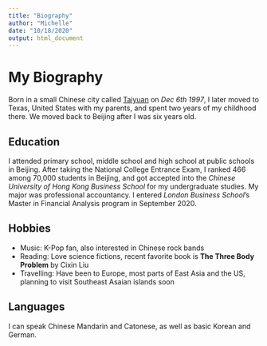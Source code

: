 ```yaml
---
title: "Biography"
author: "Michelle"
date: "10/18/2020"
output: html_document
---
```


# My Biography

Born in a small Chinese city called [Taiyuan](https://www.britannica.com/place/Taiyuan) on *Dec 6th 1997*, I later moved to Texas, United States with my parents, and spent two years of my childhood there. We moved back to Beijing after I was six years old.

## Education

I attended primary school, middle school and high school at public schools in Beijing. After taking the National College Entrance Exam, I ranked 466 among 70,000 students in Beijing, and got accepted into the *Chinese University of Hong Kong Business School* for my undergraduate studies. My major was professional accountancy. I entered *London Business School*'s Master in Financial Analysis program in September 2020.

## Hobbies

* Music: K-Pop fan, also interested in Chinese rock bands
* Reading: Love science fictions, recent favorite book is **The Three Body Problem** by Cixin Liu 
* Travelling: Have been to Europe, most parts of East Asia and the US, planning to visit Southeast Asaian islands soon

## Languages
I can speak Chinese Mandarin and Catonese, as well as basic Korean and German.
